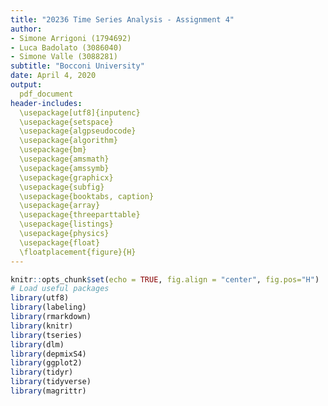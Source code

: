 ```yaml
---
title: "20236 Time Series Analysis - Assignment 4"
author:
- Simone Arrigoni (1794692)
- Luca Badolato (3086040)
- Simone Valle (3088281)
subtitle: "Bocconi University"
date: April 4, 2020
output: 
  pdf_document
header-includes:
  \usepackage[utf8]{inputenc}
  \usepackage{setspace}
  \usepackage{algpseudocode}
  \usepackage{algorithm}
  \usepackage{bm}
  \usepackage{amsmath}
  \usepackage{amssymb}
  \usepackage{graphicx}
  \usepackage{subfig}
  \usepackage{booktabs, caption}
  \usepackage{array}
  \usepackage{threeparttable}
  \usepackage{listings}
  \usepackage{physics}
  \usepackage{float}
  \floatplacement{figure}{H}
---
```


```r
knitr::opts_chunk$set(echo = TRUE, fig.align = "center", fig.pos="H")
# Load useful packages
library(utf8)
library(labeling)
library(rmarkdown)
library(knitr)
library(tseries)
library(dlm)
library(depmixS4)
library(ggplot2)
library(tidyr)
library(tidyverse)
library(magrittr)
```

\section{Exercise}

\begin{enumerate}

\item %1

General form of the emission distribution in state $j$:
\begin{align*}
Y_{t} \;|\; S_{t} = j \sim
  \begin{cases}
  \begin{matrix}
  1 & \dots & i & \dots & M \\
  \underbrace{P(Y_{t}=1 \;|\; S_{t}=j)}_{b_{j,1}} & \dots & \underbrace{P(Y_{t}=1 \;|\; S_{t}=j)}_{b_{j,i}} & \dots & \underbrace{P(Y_{t}=M \;|\; S_{t}=j)}_{b_{j,M}}
  \end{matrix}
  \end{cases}
\end{align*}

\item %2


\end{enumerate}

\section{Final project: First part}

